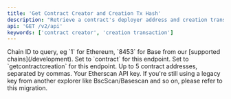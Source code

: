 ```yaml
---
title: 'Get Contract Creator and Creation Tx Hash'
description: "Retrieve a contract's deployer address and creation transaction."
api: 'GET /v2/api'
keywords: ['contract creator', 'creation transaction']
---
```



<CreditChip description="Returns a contract's deployer address and creation transaction." />

  <ParamField query="chainid" type="string" initialValue="1">
    Chain ID to query, eg `1` for Ethereum, `8453` for Base from our [supported chains](/development).
  </ParamField>
  <ParamField query="module" type="string" initialValue="contract">
    Set to `contract` for this endpoint.
  </ParamField>
  <ParamField query="action" type="string" initialValue="getcontractcreation">
    Set to `getcontractcreation` for this endpoint.
  </ParamField>
  <ParamField query="contractaddresses" type="string" initialValue="0xB83c27805aAcA5C7082eB45C868d955Cf04C337F,0x68b3465833fb72A70ecDF485E0e4C7bD8665Fc45">
    Up to 5 contract addresses, separated by commas.
  </ParamField>
  <ParamField query="apikey" type="string">
    Your Etherscan API key. If you're still using a legacy key from another explorer like BscScan/Basescan and so on, please refer to this migration.
  </ParamField>
